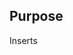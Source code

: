 {{Extension
|name        = AddScriptCss
|status      = stable
|type1       = tag
|type2       = parser function
|author      = [[user:jldupont|Jean-Lou Dupont]]
|image       =
|version     = See SVN ($Id: AddScriptCss.php 822 2007-09-30 13:28:36Z jeanlou.dupont $)
|update      =
|mediawiki   = tested on 1.10 but probably works with a earlier versions
|download    = [http://bizzwiki.googlecode.com/svn/trunk/BizzWiki/extensions/AddScriptCss/ SVN]
|readme      =
|changelog   =
|description = 
|parameters  =
|rights      =
|example     =
}}
<!--@@
{{#autoredirect: Extension|{{#noext:{{SUBPAGENAME}} }} }}
== File Status ==
This section is only valid when viewing the page in a BizzWiki environment.
<code>(($#extractmtime|@@mtime@@$))  (($#extractfile|@@file@@$))</code>

Status: (($#comparemtime|<b>File system copy is newer - [{{fullurl:{{NAMESPACE}}:{{PAGENAME}}|action=reload}} Reload] </b>|Up to date$))
@@-->
== Purpose== 
Inserts <script> & <link> (i.e. CSS) scripts at the bottom of the page's head or within the page's body. 
Securily insert arbitrary code to the page's head using <addtohead>.

== Features ==
* Security: local files (URI) only
** Files must be located in wiki installation home directory/scripts
* <code><addtohead>some html code here></addtohead></code>
* Security:
** Only 'edit' restricted pages can access 'addtohead' functionality.
* Use global variable '$bwScriptsDirectory' to customize scripts directory

== Examples ==
<pre><addscript src='local URL' /></pre>
* (R1) e.g. <addscript src=/sarissa/sarissa type=js />
* (R2) e.g. {{#addscript: src=/styleinfo|pos=head|type=css}}

:R1) Results in <code>/home/scripts/sarissa/sarissa.js</code> being added to the page's body section provided the said file exists.

:R2) The CSS file <code>/home/scripts/styleinfo.css</code> will be added to the page's HEAD section (provided it exists).

== Syntax ==
Form 1: <addscript src=filename [type={js|css}] [pos={head|body}] />

Form 2: {{#addscript:src=filename [|type={js|css} [|pos={head|body}] }}

If no 'type' field is present, then the extension assumes 'js'.

If no 'pos' field is present, then the extension assumes 'body'

== USAGE NOTES ==
* When using 'pos=body', it is recommended to use the extension 'ParserCacheControl' in order to better integrate this extension with the standard MW parser cache.
* Use the global variable <code>$bwScriptsDirectory</code> to set a new directory for the scripts
** e.g. <code>$bwScriptsDirectory = 'scripts'; </code> will result in <code>$IP.'/'.$scripts</code> to be used.
 
== Dependency ==
* Depends on [[Extension:StubManager]]

== History ==
* Adjusted for new ExtensionClass version (no automatic registering of hooks of ExtensionClass)
* Adjusted singleton invocation to end of file (PHP limitation)
* Imported required functionality from ExtensionClass
* Imported 'addtohead' tag functionality from SecureHTML extension
* Removed dependency on ExtensionClass
* Added support for a global setting '$bwScriptsDirectory'
* Fixed issue when $IP !== $wgScriptPath
=== 1.0.0 ===
* Moved to PEAR repository

== Installation ==
=== PEAR ===
* Install PEAR channel 'http://mediawiki.googlecode.com/svn'
** <code>pear channel-discover http://mediawiki.googlecode.com/svn</code>
* Install extension through PEAR:
** <code>pear install mediawiki/addscriptcss</code>
* Modify <code>LocalSettings.php</code>
=== SVN ===
* Install [[Extension:StubManager]]
* Download archive: [http://mediawiki.googlecode.com/svn/tags/AddScriptCss/ SVN]
* Place extension files in MW /extensions directory
* Modify <code>LocalSettings.php</code>
=== LocalSettings.php ===
Modifications to <code>LocalSettings.php</code> is only necessary if not using [[Extension:ExtensionManager]]
* Modification if extension is located in MW installation directory:
<source lang=php>
require 'extensions/AddScriptCss/AddScriptCss.php';
</source>
* Modification if extension is installed through PEAR:
<source lang=php>
require 'MediaWiki/AddScriptCss/AddScriptCss.php';
</source>

=== Extension Manager ===
If using [[Extension:ExtensionManager]], then skip the modification to <code>LocalSettings.php</code>.

== TODO ==
* internationalize
* Support for customization of scripts directory without touching LocalSettings.php
